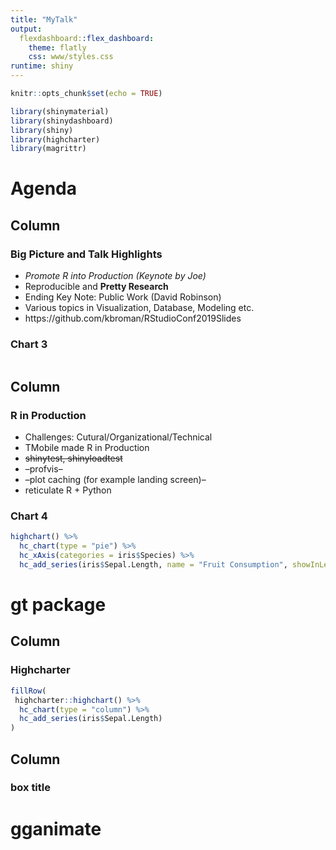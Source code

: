 ```yaml
---
title: "MyTalk"
output: 
  flexdashboard::flex_dashboard:
    theme: flatly
    css: www/styles.css
runtime: shiny
---
```


```r
knitr::opts_chunk$set(echo = TRUE)

library(shinymaterial)
library(shinydashboard)
library(shiny)
library(highcharter)
library(magrittr)
```

# Agenda

Column
----------------------------------------
### Big Picture and Talk Highlights
- *Promote R into Production (Keynote by Joe)*
- Reproducible and **Pretty Research**
- Ending Key Note: Public Work (David Robinson)
- Various topics in Visualization, Database, Modeling etc.
- https://github.com/kbroman/RStudioConf2019Slides

### Chart 3
```r

```

Column
---------------------
### R in Production
- Challenges: Cutural/Organizational/Technical
- TMobile made R in Production
- ~~shinytest, shinyloadtest~~
- --profvis--
- --plot caching (for example landing screen)--
- reticulate R + Python

### Chart 4

```r
highchart() %>%
  hc_chart(type = "pie") %>% 
  hc_xAxis(categories = iris$Species) %>% 
  hc_add_series(iris$Sepal.Length, name = "Fruit Consumption", showInLegend = FALSE) 
```

# gt package

Column
-----------------------

### Highcharter

```r
fillRow(
 highcharter::highchart() %>%
  hc_chart(type = "column") %>%
  hc_add_series(iris$Sepal.Length)
)
```

Column
--------------------

### box title


# gganimate



